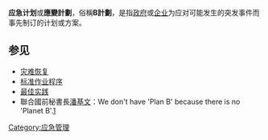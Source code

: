 {{expand language}}
'''应急计划'''或'''應變計劃'''，俗稱'''B計劃'''，是指[[政府|政府]]或[[企业|企业]]为应对可能发生的突发事件而事先制订的计划或方案。

==参见==
*[[灾难恢复|灾难恢复]]
*[[标准作业程序|标准作业程序]]
*[[最佳实践|最佳实践]]
*聯合國前秘書長[[潘基文|潘基文]]：We don't have 'Plan B' because there is no 'Planet B'.[https://www.un.org/sg/en/content/sg/press-encounter/2016-11-15/un-secretary-generals-remarks-cop22-press-conference] {{Wayback|url=https://www.un.org/sg/en/content/sg/press-encounter/2016-11-15/un-secretary-generals-remarks-cop22-press-conference |date=20191220221439 }}

{{職業安全與健康}}
[[Category:应急管理|Category:应急管理]]

{{mgmt-stub}}